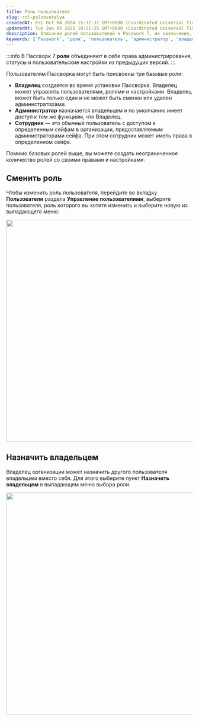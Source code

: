 ```yaml
---
title: Роль пользователя
slug: rol-polzovatelya
createdAt: Fri Oct 04 2024 15:37:31 GMT+0000 (Coordinated Universal Time)
updatedAt: Tue Jun 03 2025 10:21:25 GMT+0000 (Coordinated Universal Time)
description: Описание ролей пользователей в Passwork 7, их назначение, права и процесс смены роли или передачи прав владельца.
keywords: ['Passwork', 'роли', 'пользователь', 'администратор', 'владелец', 'смена роли', 'назначение владельца']
---
```


:::info
В Пассворк 7 **роли** объединяют в себе права администрирования, статусы и пользовательские настройки из предыдущих версий.
:::

Пользователям Пассворка могут быть присвоены три базовые роли:

- **Владелец** создается во время установки Пассворка. Владелец может управлять пользователями, ролями и настройками. Владелец может быть только один и не может быть сменен или удален администраторами.
- **Администратор** назначается владельцем и по умолчанию имеет доступ к тем же функциям, что Владелец.
- **Сотрудник** — это обычный пользователь с доступом к определенным сейфам в организации, предоставляемым администраторами сейфа. При этом сотрудник может иметь права в определенном сейфе.

Помимо базовых ролей выше, вы можете создать неограниченное количество ролей со своими правами и настройками.

## Сменить роль

Чтобы изменить роль пользователя, перейдите во вкладку **Пользователи** раздела **Управление пользователями**, выберите пользователя, роль которого вы хотите изменить и выберите новую из выпадающего меню:

<div style={{ textAlign: 'center' }}>
  <img
    src="https://archbee-image-uploads.s3.amazonaws.com/QKZtfOnnubSbfN3D1EPqb-YAWM0Kmfc04nnmVWTDlQ9-20250411-092817.png"
    width="600"
    style={{ display: 'block', margin: '0 auto' }}
  />
</div>

## Назначить владельцем

Владелец организации может назначить другого пользователя владельцем вместо себя. Для этого выберите пункт **Назначить владельцем** в выпадающем меню выбора роли.

<div style={{ textAlign: 'center' }}>
  <img
    src="https://archbee-image-uploads.s3.amazonaws.com/QKZtfOnnubSbfN3D1EPqb-w0JYhfl-2JnfnWf6bQevv-20250411-093219.png"
    width="600"
    style={{ display: 'block', margin: '0 auto' }}
  />
</div>
